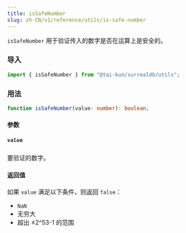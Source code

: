 ```yaml
---
title: isSafeNumber
slug: zh-CN/v1/reference/utils/is-safe-number
---
```


`isSafeNumber` 用于验证传入的数字是否在运算上是安全的。

### 导入

```ts
import { isSafeNumber } from "@tai-kun/surrealdb/utils";
```

### 用法

```ts
function isSafeNumber(value: number): boolean;
```

#### 参数

##### `value`

要验证的数字。

#### 返回值

如果 `value` 满足以下条件，则返回 `false`：

- `NaN`
- 无穷大
- 超出 ±2^53-1 的范围
